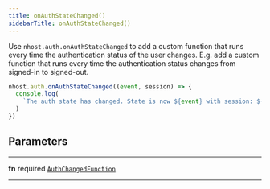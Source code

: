 ```yaml
---
title: onAuthStateChanged()
sidebarTitle: onAuthStateChanged()
---
```


Use `nhost.auth.onAuthStateChanged` to add a custom function that runs every time the authentication status of the user changes. E.g. add a custom function that runs every time the authentication status changes from signed-in to signed-out.

```ts
nhost.auth.onAuthStateChanged((event, session) => {
  console.log(
    `The auth state has changed. State is now ${event} with session: ${session}`
  )
})
```

## Parameters

---

**<span className="parameter-name">fn</span>** <span className="optional-status">required</span> [`AuthChangedFunction`](/reference/javascript/auth/types/auth-changed-function)

---
